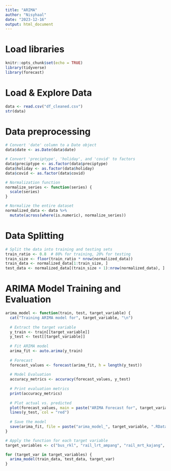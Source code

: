 ```yaml
---
title: "ARIMA"
author: "Nisyhaal"
date: "2023-12-16"
output: html_document
---
```


# Load libraries
```r
knitr::opts_chunk$set(echo = TRUE)
library(tidyverse)
library(forecast)
```

# Load & Explore Data
```r
data <- read.csv("df_cleaned.csv")
str(data)
```

# Data preprocessing
```r
# Convert 'date' column to a Date object
data$date <- as.Date(data$date)

# Convert 'preciptype', 'holiday', and 'covid' to factors
data$preciptype <- as.factor(data$preciptype)
data$holiday <- as.factor(data$holiday)
data$covid <- as.factor(data$covid)

# Normalization function
normalize_series <- function(series) {
  scale(series)
}

# Normalize the entire dataset
normalized_data <- data %>%
  mutate(across(where(is.numeric), normalize_series))
```

# Data Splitting
```r
# Split the data into training and testing sets
train_ratio <- 0.8  # 80% for training, 20% for testing
train_size <- floor(train_ratio * nrow(normalized_data))
train_data <- normalized_data[1:train_size, ]
test_data <- normalized_data[(train_size + 1):nrow(normalized_data), ]
```

# ARIMA Model Training and Evaluation
```r
arima_model <- function(train, test, target_variable) {
  cat("Training ARIMA model for", target_variable, "\n")
  
  # Extract the target variable
  y_train <- train[[target_variable]]
  y_test <- test[[target_variable]]
  
  # Fit ARIMA model
  arima_fit <- auto.arima(y_train)
  
  # Forecast
  forecast_values <- forecast(arima_fit, h = length(y_test))
  
  # Model Evaluation
  accuracy_metrics <- accuracy(forecast_values, y_test)
  
  # Print evaluation metrics
  print(accuracy_metrics)
  
  # Plot actual vs. predicted
  plot(forecast_values, main = paste("ARIMA Forecast for", target_variable))
  lines(y_test, col = "red")
  
  # Save the model
  save(arima_fit, file = paste("arima_model_", target_variable, ".RData", sep = ""))
}

# Apply the function for each target variable
target_variables <- c("bus_rkl", "rail_lrt_ampang", "rail_mrt_kajang", "rail_lrt_kj", "rail_monorail", "rail_mrt_pjy")

for (target_var in target_variables) {
  arima_model(train_data, test_data, target_var)
}
```

